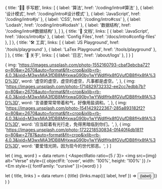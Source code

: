 
  {
    title: '✍🏼 手写题',
    links: [
      { label: '算法', href: '/coding/intro#算法' },
      { label: '设计模式', href: '/coding/intro#设计模式' },
      { label: 'JavaScript', href: '/coding/intro#js' },
      { label: 'CSS', href: '/coding/intro#css' },
      { label: 'Lodash', href: '/coding/intro#lodash' },
      { label: '数据结构', href: '/coding/intro#数据结构' },
    ]
  },
  {
    title: '📜 文档',
    links: [
      { label: 'JavaScript', href: '/docs/intro#js' },
      { label: 'Config Files', href: '/docs/intro#config-files' },
    ]
  },
  {
    title: '🛠️ 工具',
    links: [
      { label: 'JS Playground', href: '/tools/playground' },
      { label: 'LaTex Playground', href: '/tools/playground' },
    ]
  },
  {
    title: '💬 关于',
    links: [
      { label: '日志', href: '/about/logs' },
    ]
  }
]

  {
    img: 'https://images.unsplash.com/photo-1552160793-cbaf3ebcba72?q=80&w=2670&auto=format&fit=crop&ixlib=rb-4.0.3&ixid=M3wxMjA3fDB8MHxwaG90by1wYWdlfHx8fGVufDB8fHx8fA%3D%3D',
    word: '虚空的虚空，虚空的虚空，凡事都是虚空。',
  },
  {
    img: 'https://images.unsplash.com/photo-1714829732332-ee2cc7edbb7b?q=80&w=2670&auto=format&fit=crop&ixlib=rb-4.0.3&ixid=M3wxMjA3fDB8MHxwaG90by1wYWdlfHx8fGVufDB8fHx8fA%3D%3D',
    word: '言语要常常带着和气，好像用盐调和。',
  },
  {
    img: 'https://images.unsplash.com/photo-1541429222367-285a893182f2?q=80&w=2670&auto=format&fit=crop&ixlib=rb-4.0.3&ixid=M3wxMjA3fDB8MHxwaG90by1wYWdlfHx8fGVufDB8fHx8fA%3D%3D',
    word: '应当趁着有光行走，免得黑暗临到你们。',
  },
  {
    img: 'https://images.unsplash.com/photo-1722218530834-0f440f4db181?q=80&w=2787&auto=format&fit=crop&ixlib=rb-4.0.3&ixid=M3wxMjA3fDB8MHxwaG90by1wYWdlfHx8fGVufDB8fHx8fA%3D%3D',
    word: '要爱惜光阴，因为现今的世代邪恶。',
  }
]

  let { img, word } = data
  return (
    <Card>
      <Flex gap="2" direction="column" width="160px">
        <Inset clip="padding-box" side="top" pb="current">
          <AspectRatio ratio={5 / 3}>
            <img src={img} alt="Verse" style={{ objectFit: 'cover', width: '100%', height: '100%' }} />
          </AspectRatio>
        </Inset>
        <Text><Em style={{ fontFamily: "cursive" }}>{word}</Em></Text>
      </Flex>
    </Card>
  )
}

  let { title, links } = data
  return (
    <Card>
      <Flex gap="2" direction="column" width="160px">
        <Text size="4" weight="bold">{title}</Text>
        <Flex gap="1" wrap="wrap">
          {links.map(({ label, href }) => <Link key={label} href={href}><Button variant="soft">{label}</Button></Link>)}
        </Flex>
      </Flex>
    </Card>
  )
}

<Flex justify="center" gap="5" p="5" wrap="wrap">
  <Quick data={quicks[0]} />
  <Verse data={verses[0]} />
  <Quick data={quicks[1]} />
  <Verse data={verses[1]} />
  <Quick data={quicks[2]} />
  <Verse data={verses[2]} />
  <Quick data={quicks[3]} />
  <Verse data={verses[3]} />
</Flex>